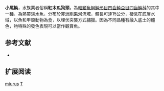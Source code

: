 {{Speciesbox
| name = 小尾魨
| image = Tetraodon miurus.jpg
| image_width = 250px
| status = LC
| status_system = IUCN3.1 
| genus = Tetraodon
| species = miurus
| authority = [[Boulenger|Boulenger]], 1902
| synonyms = *''Tetrodon miurus, Boulenger, 1902''
}}
'''小尾魨'''，水族業者俗稱'''紅木瓜狗頭'''，為[[輻鰭魚綱|輻鰭魚綱]][[魨形目|魨形目]][[四齒魨亞目|四齒魨亞目]][[四齒魨科|四齒魨科]]的其中一[[種|種]]，為熱帶淡水魚，分布於[[非洲|非洲]][[剛果河|剛果河]]流域，體長可達15公分，棲息在底層水域，以魚和甲殼動物為食，以埋伏突襲方式捕獵。因為不同品種有融入底土的體色，牠特殊的發色表現可以當作觀賞魚。

==参考文献==
*{{FishBase_species|genus=Tetraodon|species=miurus|year=2014|month=3}}

== 扩展阅读 ==
{{refbegin}}
{{wikispecies-inline|Tetraodon miurus|小尾魨}}
{{refend}}
{{Taxonbar|from=Q901079}}

[[Category:魨屬|miurus]]
[[Category:1902年描述的魚類|T]]


{{魚類小作品}}